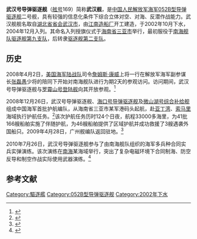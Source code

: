 {{军舰模板
|名称= 武汉舰  [[File:Naval_Ensign_of_the_People's_Republic_of_China.svg|30px]]
|图片= [[File:PLANS_Wuhan_(DDG-169)_20120506.jpg|300px]]
|照片说明=武汉号导弹驱逐舰
|舰名来源= [[湖北省|湖北省]][[武汉市|武汉市]]
|拥有国= [[中华人民共和国|中华人民共和国]]
|制造= [[江南造船廠|江南造船廠]]
|型号= [[052B型导弹驱逐舰|052B型导弹驱逐舰]]
|动工= 
|下水= 2002年10月
|服役= 2004年12月
|状态= 在役
|荣誉=
|正常= 
|满载= 5585吨
|舰长= 155.5米
|舰宽= 17.2米
|吃水= 6.1米
|动力方式= [[柴-燃交替|柴-燃交替]]（CODOG）
|发动机= [[UGT-25000燃气轮机|UGT-25000]][[燃气轮机|燃气轮机]]×2<br>[[MTU-12_V1163_TB83柴油机|MTU-20 V956 TB92]][[柴油机|柴油机]]×2
|极速= 约30节
|续航= 
|成员=
|舰载机= [[卡-28|卡-28]]×1或[[直-9C|直-9C]]×1
|搜索系统=МГК-335МСЭ型舰壳主/被动声纳<br>H/LJP-349型火控雷达<br>МР-90火控雷达×4<br>H/LJQ-366型超视距对海搜索雷达<br>H/LJP-344A型相控阵火控雷达<br>МР-760三坐标对空搜索雷达<br>H/LJQ-364型对海/低空搜索雷达<br>H/LJQ-517B型对空警戒雷达
|武器系统= 6联装H/WHH-003A型火箭深弹×2<br>[[H/PJ-87型单管100毫米舰炮|H/PJ-87型单管100毫米舰炮]]<br>9М38型[[防空导弹|防空导弹]]发射装置×2<br>[[H/PJ-12型7管30毫米舰炮|H/PJ-12型7管30毫米舰炮]]×2<br>4联装[[鹰击-83J|YJ-83J]][[反舰导弹|反舰导弹]]发射装置×4<br>3联装H/VJQ-004B型324mm鱼雷发射器×2
|电战系统= H/RJZ-726型电子对抗系统<br>18联装H/RJZ-726-4A型干扰发射装置×4
|其它=
}}
'''武汉号导弹驱逐舰'''（[[舷号|舷号]]169）简称'''武汉舰'''，是[[中国人民解放军海军|中国人民解放军海军]][[052B型导弹驱逐舰|052B型导弹驱逐舰]]二号舰，具有较强的信息化条件下综合立体对空、对海、反潜作战能力。武汉舰舰名取自[[湖北省|湖北省]][[首府|省会]][[武汉市|武汉市]]，由[[江南造船厂|江南造船厂]]开工建造，于2002年10月下水，2004年12月入列。其命名入列授旗仪式于[[海南省|海南省]][[三亚市|三亚市]]举行，最初服役于[[南海舰队|南海舰队]][[驱逐舰第九支队|驱逐舰第九支队]]，后转隶[[驱逐舰第二支队|驱逐舰第二支队]]。

== 历史 ==
2008年4月2日，[[美国海军陆战队|美国海军陆战队]]司令[[詹姆斯·康威|詹姆斯·康威]]上将一行在解放军海军副参谋长[[张磊愚|张磊愚]]少将的陪同下开始对南海舰队进行为期2天的参观访问。访问期间，武汉号导弹驱逐舰与[[罗霄山号登陆舰|罗霄山号登陆舰]]向其开放参观。<ref>{{cite web|url=http://news.xinhuanet.com/mil/2008-04/02/content_7907395.htm|title=美陆战队司令访问南海舰队 将观摩我陆战队演练|publisher=新华网|date=2008-04-02|access-date=2015-09-06|archive-date=2009-03-21|archive-url=https://web.archive.org/web/20090321122925/http://news.xinhuanet.com/mil/2008-04/02/content_7907395.htm|dead-url=no}}</ref>

2008年12月26日，武汉号导弹驱逐舰、[[海口号导弹驱逐舰|海口号导弹驱逐舰]]及[[微山湖号综合补给舰|微山湖号综合补给舰]]组成中国海军首批护航编队，从海南省三亚市某军港码头起航，赴[[亚丁湾|亚丁湾]]、[[索马里|索马里]]海域执行护航任务。<ref>{{cite web|url=http://www.gov.cn/jrzg/2008-12/26/content_1188602.htm|title=中国海军舰艇起航赴亚丁湾、索马里执行护航任务|publisher=中央政府门户网站|date=2008-12-26|access-date=2015-09-06|archive-date=2019-06-08|archive-url=https://web.archive.org/web/20190608061411/http://www.gov.cn/jrzg/2008-12/26/content_1188602.htm|dead-url=no}}</ref>该次护航任务历时124个日夜，航程33000多海里，为41批166艘船舶实施了伴随护航，为46艘船舶提供了区域护航并成功救援了3艘遇袭外国船只。2009年4月28日，广州舰编队返回驻地。<ref>{{cite web|url=http://cppcc.people.com.cn/GB/34958/9211343.html|title=海军首批护航编队凯旋|publisher=人民网|date=2009-04-29|access-date=2015-09-06|archive-date=2016-03-04|archive-url=https://web.archive.org/web/20160304104501/http://cppcc.people.com.cn/GB/34958/9211343.html|dead-url=no}}</ref>

2010年7月26日，武汉号导弹驱逐舰参与了由南海舰队组织的海军多兵种合同实兵实弹演练。该次演练在[[南海|南海]]某海域举行，突出了复杂电磁环境下合同制海、防空反导和制空作战实际使用武器演练。<ref>{{cite web|url=http://news.xinhuanet.com/photo/2010-07/29/c_12389234.htm|title=海军举行多兵种合同实兵实弹演练|publisher=新华网|date=2010-07-29|access-date=2015-09-06|archive-date=2010-08-01|archive-url=https://web.archive.org/web/20100801051220/http://news.xinhuanet.com/photo/2010-07/29/c_12389234.htm|dead-url=no}}</ref>

== 参考文献 ==
{{reflist}}

{{驱逐舰第二支队}}
{{052B型导弹驱逐舰}}
[[Category:驅逐艦|Category:驅逐艦]]
[[Category:052B型导弹驱逐舰|Category:052B型导弹驱逐舰]]
[[Category:2002年下水|Category:2002年下水]]